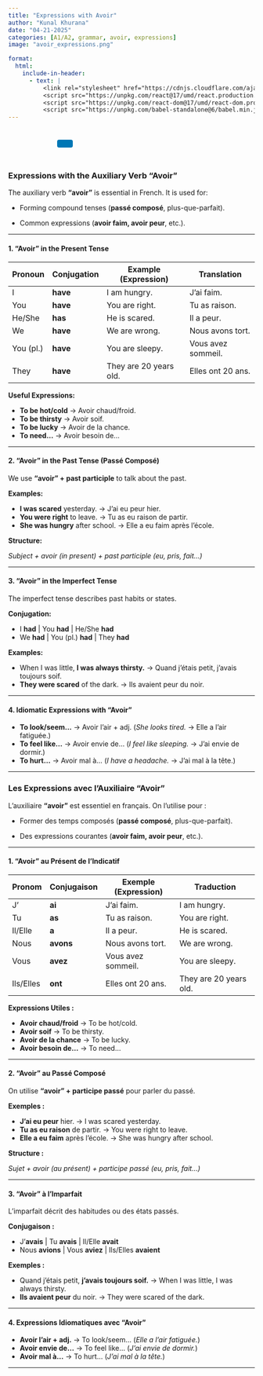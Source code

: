 ```yaml
---
title: "Expressions with Avoir"
author: "Kunal Khurana"
date: "04-21-2025"
categories: [A1/A2, grammar, avoir, expressions]
image: "avoir_expressions.png"

format:
  html:
    include-in-header:
      - text: |
          <link rel="stylesheet" href="https://cdnjs.cloudflare.com/ajax/libs/font-awesome/6.0.0/css/all.min.css">
          <script src="https://unpkg.com/react@17/umd/react.production.min.js"></script>
          <script src="https://unpkg.com/react-dom@17/umd/react-dom.production.min.js"></script>
          <script src="https://unpkg.com/babel-standalone@6/babel.min.js"></script>
---
```


::: {style="text-align: left; padding: 10px;"}
<a href="mailto:frenchwithkunal@gmail.com" target="_blank" style="margin: 0 10px; color: #000;"><i class="fas fa-envelope fa-lg"></i></a> <a href="https://www.instagram.com/frenchwithkunal" target="_blank" style="margin: 0 10px; color: #E1306C;"><i class="fab fa-instagram fa-lg"></i></a> <a href="https://frenchwithkunal.ca" target="_blank" style="margin: 0 10px; color: #0077b5;"><i class="fas fa-globe fa-lg"></i></a> <a href="https://whatsapp.com/channel/0029Vb57n2e7dmegpjYpyi3V" target="_blank" style="margin: 0 10px; color: #25D366;"><i class="fab fa-whatsapp fa-lg"></i></a> <button onclick="copyLink()" style="background-color: #0077b5; color: white; padding: 8px 16px; border: none; border-radius: 4px; cursor: pointer; margin-left: 10px;"> <i class="fas fa-copy"></i> </button> [Link copied!]{#copy-message style="margin-left: 10px; color: green; display: none;"}
:::

::: {#react-root}
:::

```{=html}
<script type="text/babel">
 const ProfilePage = () => {
  const { useState, useEffect } = React;
  const [redirectCounter, setRedirectCounter] = useState(4);
  const [isRedirecting, setIsRedirecting] = useState(false);

  const isFrench = document.documentElement.lang === "fr";

  const translations = {
    noAccess: isFrench 
      ? "Vous n'avez pas accès à cette page. Si vous pensez que vous avez accès, veuillez <a href='https://frenchwithkunal.ca/login.html'>vous connecter</a>."
      : "You don't have access to this page. If you think you have, kindly <a href='https://frenchwithkunal.ca/login.html'>login</a>.",
    subscribe: isFrench
      ? "Veuillez vous abonner pour obtenir l'accès."
      : "Please subscribe to gain access.",
    redirecting: isFrench
      ? `Redirection vers la page d'abonnement dans ${redirectCounter} secondes...`
      : `Redirecting to subscription page in ${redirectCounter} seconds...`
  };

  const refreshToken = async () => {
    const storedRefreshToken = localStorage.getItem("refreshToken");

    if (!storedRefreshToken) {
      window.location.href = "/login.html";
      return null;
    }

    try {
      const response = await fetch("https://frenchwithkunal-cdf6ea3f88ce.herokuapp.com/api/v1/auth/refresh-token", {
        method: "POST",
        headers: {
          "Content-Type": "application/json",
        },
        body: JSON.stringify({ refreshToken: storedRefreshToken }),
      });

      if (!response.ok) {
        localStorage.removeItem("accessToken");
        localStorage.removeItem("refreshToken");
        window.location.href = "/login.html";
        return null;
      }

      const data = await response.json();
      localStorage.setItem("accessToken", data.accessToken);
      return data.accessToken;
    } catch (error) {
      localStorage.removeItem("accessToken");
      localStorage.removeItem("refreshToken");
      window.location.href = "/login.html";
      return null;
    }
  };

  const fetchWithAuth = async (url, options = {}) => {
    let accessToken = localStorage.getItem("accessToken");

    options.headers = {
      ...options.headers,
      Authorization: `Bearer ${accessToken}`,
      "Content-Type": "application/json",
    };

    let response = await fetch(url, options);

    if (response.status === 401) {
      console.log("Access token expired, attempting to refresh...");

      // Refresh token
      accessToken = await refreshToken();

      if (!accessToken) return null;

      options.headers.Authorization = `Bearer ${accessToken}`;
      response = await fetch(url, options);
    }

    return response.json();
  };

  const showNoAccessMessage = () => {
    setIsRedirecting(true);
    
    const noAccessMessage = `
      <div style="text-align: center; padding: 20px;">
        <h2>${translations.noAccess}</h2>
        <p>${translations.subscribe}</p>
        <p>${translations.redirecting}</p>
      </div>
    `;
    document.body.innerHTML = noAccessMessage;
    
    // Start countdown and redirect
    const redirectInterval = setInterval(() => {
      setRedirectCounter((prev) => {
        const newCounter = prev - 1;
        if (newCounter <= 0) {
          clearInterval(redirectInterval);
          window.location.href = "https://frenchwithkunal.ca/payment.html";
        }
        
        // Update the countdown text
        const countdownElement = document.querySelector('p:last-child');
        if (countdownElement) {
          countdownElement.textContent = isFrench
            ? `Redirection vers la page d'abonnement dans ${newCounter} secondes...`
            : `Redirecting to subscription page in ${newCounter} seconds...`;
        }
        
        return newCounter;
      });
    }, 1000);
  };

  useEffect(() => {
    const storedToken = localStorage.getItem('accessToken');

    if(!storedToken) {
      showNoAccessMessage();
    } else {
      const fetchData = async() => {
        const data = await fetchWithAuth("https://frenchwithkunal-cdf6ea3f88ce.herokuapp.com/api/v1/auth/me", {
          method: "POST",
        });

        if (data && data.data && data.data.hasAccess) {
          console.log(data);
        } else {
          showNoAccessMessage();
        }
      };
      fetchData();
    }
  }, []);

  return (
    <div></div>
  );
};

ReactDOM.render(
  <ProfilePage />,
  document.getElementById('react-root')
);
 </script>
```

::: {.content-visible when-profile="english"}
### **Expressions with the Auxiliary Verb "Avoir"**

The auxiliary verb **"avoir"** is essential in French. It is used for:

-   Forming compound tenses (**passé composé**, plus-que-parfait).

-   Common expressions (**avoir faim, avoir peur**, etc.).

------------------------------------------------------------------------

#### **1. "Avoir" in the Present Tense**

| Pronoun   | Conjugation | Example (Expression)   | Translation        |
|-----------|-------------|------------------------|--------------------|
| I         | **have**    | I am hungry.           | J’ai faim.         |
| You       | **have**    | You are right.         | Tu as raison.      |
| He/She    | **has**     | He is scared.          | Il a peur.         |
| We        | **have**    | We are wrong.          | Nous avons tort.   |
| You (pl.) | **have**    | You are sleepy.        | Vous avez sommeil. |
| They      | **have**    | They are 20 years old. | Elles ont 20 ans.  |

**Useful Expressions:**

-   **To be hot/cold** → Avoir chaud/froid.\
-   **To be thirsty** → Avoir soif.\
-   **To be lucky** → Avoir de la chance.\
-   **To need…** → Avoir besoin de…

------------------------------------------------------------------------

#### **2. "Avoir" in the Past Tense (Passé Composé)**

We use **"avoir" + past participle** to talk about the past.

**Examples:**

-   **I was scared** yesterday. → J’ai eu peur hier.\
-   **You were right** to leave. → Tu as eu raison de partir.\
-   **She was hungry** after school. → Elle a eu faim après l’école.

**Structure:**

*Subject + avoir (in present) + past participle (eu, pris, fait…)*

------------------------------------------------------------------------

#### **3. "Avoir" in the Imperfect Tense**

The imperfect tense describes past habits or states.

**Conjugation:**

-   I **had** \| You **had** \| He/She **had**\
-   We **had** \| You (pl.) **had** \| They **had**

**Examples:**

-   When I was little, **I was always thirsty.** → Quand j’étais petit, j’avais toujours soif.\
-   **They were scared** of the dark. → Ils avaient peur du noir.

------------------------------------------------------------------------

#### **4. Idiomatic Expressions with "Avoir"**

-   **To look/seem…** → Avoir l’air + adj. (*She looks tired.* → Elle a l’air fatiguée.)\
-   **To feel like…** → Avoir envie de… (*I feel like sleeping.* → J’ai envie de dormir.)\
-   **To hurt…** → Avoir mal à… (*I have a headache.* → J’ai mal à la tête.)

------------------------------------------------------------------------
:::

::: {.content-visible when-profile="french"}
### **Les Expressions avec l'Auxiliaire "Avoir"**

L’auxiliaire **"avoir"** est essentiel en français. On l’utilise pour :

-   Former des temps composés (**passé composé**, plus-que-parfait).

-   Des expressions courantes (**avoir faim, avoir peur**, etc.).

------------------------------------------------------------------------

#### **1. "Avoir" au Présent de l’Indicatif**

| Pronom    | Conjugaison | Exemple (Expression) | Traduction             |
|-----------|-------------|----------------------|------------------------|
| J’        | **ai**      | J’ai faim.           | I am hungry.           |
| Tu        | **as**      | Tu as raison.        | You are right.         |
| Il/Elle   | **a**       | Il a peur.           | He is scared.          |
| Nous      | **avons**   | Nous avons tort.     | We are wrong.          |
| Vous      | **avez**    | Vous avez sommeil.   | You are sleepy.        |
| Ils/Elles | **ont**     | Elles ont 20 ans.    | They are 20 years old. |

**Expressions Utiles :**

-   **Avoir chaud/froid** → To be hot/cold.\
-   **Avoir soif** → To be thirsty.\
-   **Avoir de la chance** → To be lucky.\
-   **Avoir besoin de…** → To need…

------------------------------------------------------------------------

#### **2. "Avoir" au Passé Composé**

On utilise **"avoir" + participe passé** pour parler du passé.

**Exemples :**

-   **J’ai eu peur** hier. → I was scared yesterday.\
-   **Tu as eu raison** de partir. → You were right to leave.\
-   **Elle a eu faim** après l’école. → She was hungry after school.

**Structure :**

*Sujet + avoir (au présent) + participe passé (eu, pris, fait…)*

------------------------------------------------------------------------

#### **3. "Avoir" à l’Imparfait**

L’imparfait décrit des habitudes ou des états passés.

**Conjugaison :**

-   J’**avais** \| Tu **avais** \| Il/Elle **avait**\
-   Nous **avions** \| Vous **aviez** \| Ils/Elles **avaient**

**Exemples :**

-   Quand j’étais petit, **j’avais toujours soif.** → When I was little, I was always thirsty.\
-   **Ils avaient peur** du noir. → They were scared of the dark.

------------------------------------------------------------------------

#### **4. Expressions Idiomatiques avec "Avoir"**

-   **Avoir l’air + adj.** → To look/seem… (*Elle a l’air fatiguée.*)\
-   **Avoir envie de…** → To feel like… (*J’ai envie de dormir.*)\
-   **Avoir mal à…** → To hurt… (*J’ai mal à la tête.*)

------------------------------------------------------------------------
:::